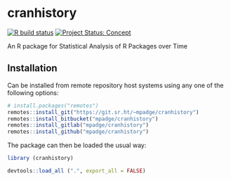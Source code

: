 # cranhistory

<!-- badges: start -->
[![R build status](https://github.com/mpadge/cranhistory/workflows/R-CMD-check/badge.svg)](https://github.com/mpadge/cranhistory/actions)
[![Project Status:
Concept](https://www.repostatus.org/badges/latest/concept.svg)](https://www.repostatus.org/#concept)
<!-- badges: end -->

An R package for Statistical Analysis of R Packages over Time

## Installation

Can be installed from remote repository host systems using any one of the
following options:
```r
# install.packages("remotes")
remotes::install_git("https://git.sr.ht/~mpadge/cranhistory")
remotes::install_bitbucket("mpadge/cranhistory")
remotes::install_gitlab("mpadge/cranhistory")
remotes::install_github("mpadge/cranhistory")
```

The package can then be loaded the usual way:
```r
library (cranhistory)
```
```r
devtools::load_all (".", export_all = FALSE)
```
